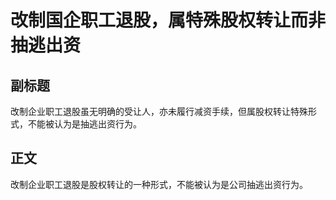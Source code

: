 # 改制国企职工退股，属特殊股权转让而非抽逃出资
## 副标题
改制企业职工退股虽无明确的受让人，亦未履行减资手续，但属股权转让特殊形式，不能被认为是抽逃出资行为。
## 正文
改制企业职工退股是股权转让的一种形式，不能被认为是公司抽逃出资行为。